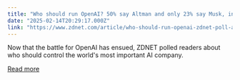 ```yaml
---
title: "Who should run OpenAI? 50% say Altman and only 23% say Musk, in ZDNET poll"
date: "2025-02-14T20:29:17.000Z"
link: "https://www.zdnet.com/article/who-should-run-openai-zdnet-poll-altman-musk-results/"
---
```


Now that the battle for OpenAI has ensued, ZDNET polled readers about who should control the world's most important AI company.

[Read more](https://www.zdnet.com/article/who-should-run-openai-zdnet-poll-altman-musk-results/)
